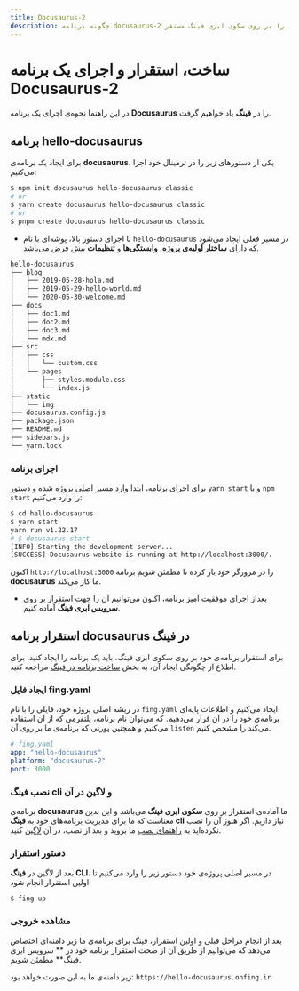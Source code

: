```yaml
---
title: Docusaurus-2
description: چگونه برنامه docusaurus-2 خود را بر روی سکوی ابری فینگ مستقر(deploy) کنیم؟
---
```



<Platform>
  <PlatformHead title="برنامه‌های Docusaurus-2" icon="docusaurusjs/docusaurusjs-original.svg"/>
</Platform>

# ساخت، استقرار و اجرای یک برنامه Docusaurus-2

در این راهنما نحوه‌ی اجرای یک برنامه **Docusaurus** را در **فینگ** یاد خواهیم گرفت.

## برنامه hello-docusaurus

برای ایجاد یک برنامه‌ی **docusaurus**، یکی از دستورهای زیر را در ترمینال خود اجرا می‌کنیم:

```bash
$ npm init docusaurus hello-docusaurus classic
# or
$ yarn create docusaurus hello-docusaurus classic
# or
$ pnpm create docusaurus hello-docusaurus classic
```

- با اجرای دستور بالا، پوشه‌ای با نام `hello-docusaurus` در مسیر فعلی ایجاد می‌شود که دارای **ساختار اولیه‌ی پروژه‌**، **وابستگی‌ها** و **تنظیمات** پیش فرض می‌باشد.

```bash
hello-docusaurus
├── blog
│   ├── 2019-05-28-hola.md
│   ├── 2019-05-29-hello-world.md
│   └── 2020-05-30-welcome.md
├── docs
│   ├── doc1.md
│   ├── doc2.md
│   ├── doc3.md
│   └── mdx.md
├── src
│   ├── css
│   │   └── custom.css
│   └── pages
│       ├── styles.module.css
│       └── index.js
├── static
│   └── img
├── docusaurus.config.js
├── package.json
├── README.md
├── sidebars.js
└── yarn.lock
```

### اجرای برنامه

برای اجرای برنامه، ابتدا وارد مسیر اصلی پروژه شده و دستور `yarn start` و یا `npm start` را وارد می‌کنیم:

```bash
$ cd hello-docusaurus
$ yarn start
yarn run v1.22.17
# $ docusaurus start
[INFO] Starting the development server...
[SUCCESS] Docusaurus website is running at http://localhost:3000/.
```

اکنون `http://localhost:3000` را در مرورگر خود باز کرده تا مطمئن شویم برنامه **docusaurus** ما کار می‌کند.

- بعداز اجرای موفقیت آمیز برنامه، اکنون می‌توانیم آن را جهت استقرار بر روی **سرویس ابری فینگ** آماده کنیم.

## استقرار برنامه docusaurus در فینگ

برای استقرار برنامه‌ی خود بر روی سکوی ابری فینگ، باید یک برنامه را ایجاد کنید. برای اطلاع از چگونگی ایجاد آن، به بخش [ساخت برنامه در فینگ](/quickstart/create-app) مراجعه کنید.

### ایجاد فایل fing.yaml

در ریشه اصلی پروژه خود، فایلی را با نام `fing.yaml` ایجاد می‌کنیم و اطلاعات پایه‌ای برنامه‌ی خود را در آن قرار می‌دهیم. که می‌توان نام برنامه، پلتفرمی که از آن استفاده می‌کنیم و همچنین پورتی که برنامه‌ی ما بر روی آن `listen` می‌کند را مشخص کنیم.

```yaml
# fing.yaml
app: "hello-docusaurus"
platform: "docusaurus-2"
port: 3000
```

### نصب فینگ cli و لاگین در آن

برنامه‌ی **docusaurus** ما آماده‌ی استقرار بر روی **سکوی ابری فینگ** می‌باشد و این بدین معناست که ما برای مدیریت برنامه‌های خود به **فینگ cli** نیاز داریم. اگر هنوز آن را نصب نکرده‌اید به [راهنمای نصب](/quickstart/installation) ما بروید و بعد از نصب، در آن [لاگین](/quickstart/login) کنید.

### دستور استقرار

بعد از لاگین در **فینگ CLI**، در مسیر اصلی پروژه‌ی خود دستور زیر را وارد می‌کنیم تا اولین استقرار انجام شود:

```bash
$ fing up
```

### مشاهده خروجی

بعد از انجام مراحل قبلی و اولین استقرار، فینگ برای برنامه‌ی ما زیر دامنه‌ای اختصاص می‌دهد که می‌توانیم از طریق آن از صحت استقرار برنامه خود در ** سرویس ابری فینگ** مطمئن شویم.

زیر دامنه‌ی ما به این صورت خواهد بود: `https://hello-docusaurus.onfing.ir`
